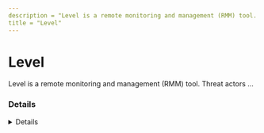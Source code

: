 ```yaml
---
description = "Level is a remote monitoring and management (RMM) tool. Threat actors ..."
title = "Level"
---
```




# Level

Level is a remote monitoring and management (RMM) tool. Threat actors ...

### Details
<Details author={"Christian Henriksen, ITM8 | Improsec"}
         category={""}
         created={"11/02-2024"}
         website={"https://level.io/"}
         lastModified={"03/11-2025"}
         privileges={"User"}
         free={ "Free" }
         verification={ "True" }
/>

#### Installation Paths
<Card code={ ["C:\\Program Files\\Level\\*"] }/>

#### Supported OS
<Badges color="warning" badges={ ["Windows"] }/>

#### Capabilities
<Badges color="#FFA500" badges={ ["File Transfer", "File System Access", "Remote Control", "Automation & Scripting"] }/>



### Forensic Artifacts

#### Disk Artifacts
<EuiSpacer size="xl"/>
<DiskArtifacts data={ [{"File": "C:\\Program Files\\Level\\level.exe", "Description": "Level Binary", "OS": "Windows"}, {"File": "C:\\Program Files\\Level\\osqueryi.exe", "Description": "A tool used by level to collect machine state information.", "OS": "Windows"}, {"File": "C:\\Program Files\\Level\\level.log", "Description": "Client log file for Level.", "OS": "Windows"}] }/>

#### Event Log Artifacts
<EuiSpacer size="xl"/>
<EventLogTable data={ [{"EventID": 4698, "ProviderName": "Microsoft-Windows-Security-Auditing", "LogFile": "Security.evtx", "TaskName": "Level Watchdog", "Location": "\\Level", "Description": "To ensure the Level agent is always running, a scheduled task..."}, {"EventID": 4697, "ProviderName": "Microsoft-Windows-Security-Auditing", "LogFile": "Security.evtx", "ServiceName": "Level", "ServiceFileName": "C:\\Program Files\\Level\\level.exe --key <KEY> --action=run", "ServiceAccount": "LocalSystem", "ServiceStartType": 2, "Description": "The Level Agent Service ..."}, {"EventID": 4798, "ProviderName": "Microsoft-Windows-Security-Auditing", "LogFile": "Security.evtx", "CallerProcessName": "C:\\Program Files\\Level\\osqueri.exe", "Description": "Evidence of osqueryi doing automatic user/group enumeration."}] }/>


#### Network Artifacts
<EuiSpacer size="xl"/>
<NetworkArtifactsTable data={ [{"Description": "Known remote domains", "Domains": ["level.io", "builds.level.io", "agents.level.io", "online.level.io", "downloads.io"], "Ports": [443]}] }/>




### Detections
- Detects potential network activity of Level RMM tool
  - [Sigma Rule](https://github.com/magicsword-io/LOLRMM/blob/main/detections/sigma/level_network_sigma.yml)

### References
- [https://dfirtnt.wordpress.com/2023/09/05/rmm-level-io-forensic-artifacts-and-evidence/](https://dfirtnt.wordpress.com/2023/09/05/rmm-level-io-forensic-artifacts-and-evidence/)
- [https://docs.level.io/en/articles/9926456-level-watchdog-task](https://docs.level.io/en/articles/9926456-level-watchdog-task)

